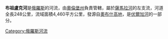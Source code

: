 '''布祖盧克河'''是[[俄羅斯|俄羅斯]]的河流，由[[奧倫堡州|奧倫堡州]]負責管轄，屬於[[薩馬拉河|薩馬拉河]]的左支流，河道全長248公里，流域面積4,460平方公里，發源自[[奧布什高地|奧布什高地]]，是[[伏爾加河|伏爾加河]]的一部分。

{{Russia-geo-stub}}
[[Category:俄羅斯河流|Category:俄羅斯河流]]